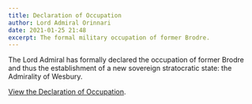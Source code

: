 ```yaml
---
title: Declaration of Occupation
author: Lord Admiral Orinnari
date: 2021-01-25 21:48
excerpt: The formal military occupation of former Brodre.
---
```

The Lord Admiral has formally declared the occupation of former Brodre and thus
the establishment of a new sovereign stratocratic state: the Admirality of
Wesbury.

[View the Declaration of Occupation](/laws/declaration-of-occupation).
